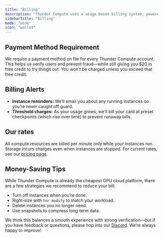 ```yaml
---
title: "Billing"
description: "Thunder Compute uses a usage based billing system, powered by Stripe. Below is an overview of what you can expect and troubleshooting steps."
sidebarTitle: "Billing"
mode: "wide"
icon: "wallet"
---
```


## Payment Method Requirement

We require a payment method on file for every Thunder Compute account. This helps us verify users and prevent fraud—while still giving you $20 in free credit to try things out. You won’t be charged unless you exceed that free credit.

## Billing Alerts

- **Instance reminders:** We’ll email you about any running instances so you’re never caught off guard.
- **Threshold charges:** As your usage grows, we’ll bill your card at preset checkpoints (which rise over time) to prevent runaway bills.

## Our rates

All compute resources are billed per minute only while your instances run. Storage incurs charges even when instances are stopped. For current rates, see our [pricing page](https://thundercompute.com/pricing).

## Money-Saving Tips

While Thunder Compute is already the cheapest GPU cloud platform, there are a few strategies we recommend to reduce your bill:

- Turn off instances when you’re done.
- Right‑size with `tnr modify` to match your workload.
- Delete instances you no longer need.
- Use snapshots to compress long‑term data.

We think this balances a smooth experience with strong verification—but if you have feedback or questions, please hop into our [Discord](https://discord.com/invite/nwuETS9jJK). We’re always happy to improve\!